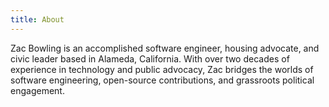 ---
title: About
---

Zac Bowling is an accomplished software engineer, housing advocate, and civic leader based in Alameda, California. 
With over two decades of experience in technology and public advocacy, Zac bridges the worlds of software engineering, 
open-source contributions, and grassroots political engagement.